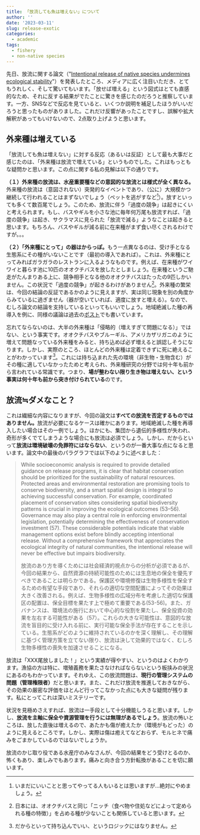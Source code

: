 ```yaml
---
title: 「放流しても魚は増えない」について
author: ''
date: '2023-03-11'
slug: release-exotic
categories:
  - academic
tags:
  - fishery
  - non-native species
---
```


先日、放流に関する論文（\"[Intentional release of native species undermines ecological stability](https://www.pnas.org/doi/10.1073/pnas.2218044120)\"）を発表したところ、メディアに広く注目いただき、とてもうれしく、そして驚いてもいます。「放せば増える」という図式はとても直感的なため、それに反する結果がでたことに驚きを感じたのだろうと推察しています。一方、SNSなどで反応を見ていると、いくつか説明を補足したほうがいいだろうと思ったものがありました。これだけ反響があったことですし、誤解や拡大解釈があってもいけないので、2点取り上げようと思います。

## 外来種は増えている

「放流しても魚は増えない」に対する反応（あるいは反証）として最も大事だと感じたのは、「外来種は放流で増えている」というものでした。これはもっともな疑問かと思います。この点に関する私の見解は以下の通りです。

**（１）外来種の放流は、水産重要種などの意図的な放流とは様式が全く異なる。**外来種の放流は（意図されない）突発的なイベントであり、（公に）大規模かつ継続して行われることはまずないでしょう（ペットを逃がすなど[^1]）。放すといっても多くて数百尾でしょう。このため、放流に伴う「過度の競争」は起きにくいと考えられます。もし、バスやギルを小さな池に毎年何万尾も放流すれば、「過度の競争」は起き、サクラマスに見られた「放流で減る」ようなことは起きると思います。もちろん、バスやギルが減る前に在来種がまず食い尽くされるわけですが。。。

[^1]: いまだにいいことと思ってやってる人もいるとは思いますが...絶対にやめましょう。

**（２）「外来種にとって」の器はからっぽ。**もう一点異なるのは、受け手となる生態系にその種がいないことです（最初の導入であれば）。これは、外来種にとってみればガラガラのレストランに入るようなものです。例えば、在来種がワイワイと暮らす池に10匹のオオクチバスを放したとしましょう。在来種というご馳走がたんまりある上に、競争相手となる他のオオクチバスはたったの9匹しかいません。この状況で「過度の競争」が起きるわけがありません[^2]。外来種の繁栄は、今回の結論の反証であるかのように見えますが、実は同じ現象を別の角度からみているに過ぎません（器が空いていれば、適度に放すと増える）。なので、むしろ論文の結論を支持しているといってもいいでしょう。地域絶滅した種の再導入を例に、同様の議論は過去の[ポスト](https://ecological-stats.netlify.app/2022/12/29/intentional-release/)でも書いています。

[^2]: 日本には、オオクチバスと同じ「ニッチ（食べ物や住処などによって定められる種の特徴）」を占める種が少ないことも関係していると思います。

忘れてならないのは、大半の外来種は「侵略的（増えすぎて問題になる）」ではない、という事実です。オオクチバスやブルーギル、アメリカザリガニのように増えて問題なっている外来種をみると、持ち込めば必ず増えると誤認しそうになります。しかし、実際のところ、ほとんどの外来種は定着できずに死に絶えることがわかっています[^3]。これには持ち込まれた先の環境（非生物・生物含む）がその種に適していなかったためと考えられ、外来種研究の分野では何十年も前から言われている常識です。つまり、**場が整わない限り生き物は増えない、という事実は何十年も前から突き付けられている**のです。

[^3]: だからといって持ち込んでいい、というロジックにはなりません。

## 放流≒ダメなこと？

これは繊細な内容になりますが、今回の論文は**すべての放流を否定するものではありません。**放流が必要になるケースは確かにあります。地域絶滅した種を再導入したい場合はその一例でしょう。ほかにも、集団から遺伝的多様性が失われ、奇形が多くでてしまうような場合にも放流は必須でしょう。しかし、だからといって**放流は環境破壊の免罪符にはならない**、というのが一番大事な点になると思います。論文中の最後のパラグラフでは以下のように述べました：

> While socioeconomic analysis is required to provide detailed guidance on release programs, it is clear that habitat conservation should be prioritized for the sustainability of natural resources. Protected areas and environmental restoration are promising tools to conserve biodiversity, and a smart spatial design is integral to achieving successful conservation. For example, coordinated placement of conservation sites considering spatial biodiversity patterns is crucial in improving the ecological outcomes (53--56). Governance may also play a central role in enforcing environmental legislation, potentially determining the effectiveness of conservation investment (57). These considerable potentials indicate that viable management options exist before blindly accepting intentional release. Without a comprehensive framework that appreciates the ecological integrity of natural communities, the intentional release will never be effective but impairs biodiversity.
>
> 放流のあり方を導くためには社会経済的視点からの分析が必須であるが、今回の結果から、自然資源の持続可能性のためには生息地の保全を優先すべきであることは明らかである。保護区や環境修復は生物多様性を保全するための有望な手段であり、それらの適切な空間配置によってその効果は大きく改善される。例えば、生物多様性の広域分布を考慮した適切な保護区の配置は、保全目標を果たす上で極めて重要である(53-56)。また、ガバナンスは、環境法の施行において中心的な役割を果たし、保全投資の効果を左右する可能性がある（57）。これらの大きな可能性は、意図的な放流を盲目的に受け入れる前に、実行可能な保全手法が存在することを示している。生態系がどのように維持されているのかを深く理解し、その理解に基づく管理方策を立てない限り、放流は決して効果的ではなく、むしろ生物多様性の喪失を加速させることになる。

放流は「XXX尾放しました！」という実績が得やすい、というのはよくわかります。漁協の方は特に、増殖義務を果たさなければならないという板挟みの状況にあるのもわかっています。それゆえ、この放流問題は、**現行の管理システムの問題（管理権限者）**だと思います。また、これだけ放流を推進しておきながら、その効果の厳密な評価をほとんど行ってこなかった点にも大きな疑問が残ります。私にとってこれは深いミステリーです。

状況を見極めさえすれば、放流は一手段として十分機能しうると思います。しかし、**放流を主軸に保全や資源管理を行うには無理があるでしょう**。放流の怖いところは、放した直後は増えるので、あたかも傷が癒えたか（環境がもどった）のように見えるところです。しかし、実際は傷は癒えてなどおらず、モルヒネで痛みをごまかしているのではないでしょうか。

放流のかじ取り役である水産庁のみなさんが、今回の結果をどう受けとるのか、怖くもあり、楽しみでもあります。痛みと向き合う方針転換があることを切に願います。
